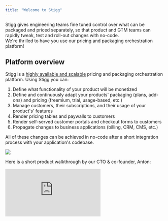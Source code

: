 ```yaml
---
title: "Welcome to Stigg"
---
```


Stigg gives engineering teams fine tuned control over what can be packaged and priced separately, so that product and GTM teams can rapidly tweak, test and roll-out changes with no-code.  
We're thrilled to have you use our pricing and packaging orchestration platform!

## Platform overview

Stigg is a [highly available and scalable](/high-availability-architecture) pricing and packaging orchestration platform. Using Stigg you can:

1. Define what functionality of your product will be monetized
2. Define and continuously adapt your products' packaging (plans, add-ons) and pricing (freemium, trial, usage-based, etc.)
3. Manage customers, their subscriptions, and their usage of your product's' features
4. Render pricing tables and paywalls to customers
5. Render self-served customer portals and checkout forms to customers
6. Propagate changes to business applications (billing, CRM, CMS, etc.)

All of these changes can be achieved in no-code after a short integration process with your application's codebase.

![](/images/7c925a6-image.png)

  
Here is a short product walkthrough by our CTO & co-founder, Anton:

<Frame>
 <div style={{ paddingBottom: "64.98194945848375%" }} >
    <iframe
      src="https://www.loom.com/embed/17158f32326c411e8ab937d8576c98e3\"
      frameborder="0"
      webkitallowfullscreen
      mozallowfullscreen
      allowfullscreen
      style={{
        position: "absolute",
        top: 0,
        left: 0,
        width: "100%",
        height: "100%",
      }}
    ></iframe>
  </div>
</Frame>